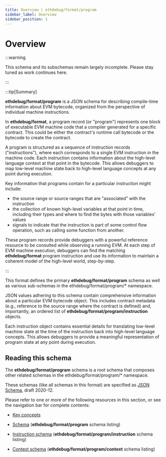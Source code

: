 ```yaml
---
title: Overview | ethdebug/format/program
sidebar_label: Overview
sidebar_position: 1
---
```


# Overview

:::warning

This schema and its subschemas remain largely incomplete. Please stay tuned as
work continues here.

:::

:::tip[Summary]

**ethdebug/format/program** is a JSON schema for describing compile-time
information about EVM bytecode, organized from the perspective of individual
machine instructions.

In **ethdebug/format**, a program record (or "program") represents one block of
executable EVM machine code that a compiler generated for a specific contract.
This could be either the contract's runtime call bytecode or the bytecode
to create the contract.

A program is structured as a sequence of instruction records ("instructions"),
where each corresponds to a single EVM instruction in the machine code. Each
instruction contains information about the high-level language context at that
point in the bytecode. This allows debuggers to map low-level machine state
back to high-level language concepts at any point during execution.

Key information that programs contain for a particular instruction might
include:
- the source range or source ranges that are "associated" with the
    instruction
- the collection of known high-level variables at that point in time,
    including their types and where to find the bytes with those variables'
    values
- signals to indicate that the instruction is part of some control flow
    operation, such as calling some function from another.

These program records provide debuggers with a powerful reference resource
to be consulted while observing a running EVM. At each step of EVM machine
execution, debuggers can find the matching **ethdebug/format** program
instruction and use its information to maintain a coherent model of the
high-level world, step-by-step.

:::

This format defines the primary **ethdebug/format/program** schema as well as
various sub-schemas in the ethdebug/format/program/* namespace.

JSON values adhering to this schema contain comprehensive information about a
particular EVM bytecode object. This includes contract metadata (e.g., reference to the source range where the contract is defined) and, importantly, an
ordered list of **ethdebug/format/program/instruction** objects.

Each instruction object contains essential details for translating low-level
machine state at the time of the instruction back into high-level language
concepts. This allows debuggers to provide a meaningful representation of
program state at any point during execution.

## Reading this schema

The **ethdebug/format/program** schema is a root schema that composes other
related schemas in the ethdebug/format/program/* namespace.

These schemas (like all schemas in this format) are specified as
[JSON Schema](https://json-schema.org), draft 2020-12.

Please refer to one or more of the following resources in this section, or
see the navigation bar for complete contents:

- [Key concepts](/spec/program/concepts)

- [Schema](/spec/program) (**ethdebug/format/program** schema listing)

- [Instruction schema](/spec/program/instruction)
  (**ethdebug/format/program/instruction** schema listing)

- [Context schema](/spec/program/context)
  (**ethdebug/format/program/context** schema listing)
